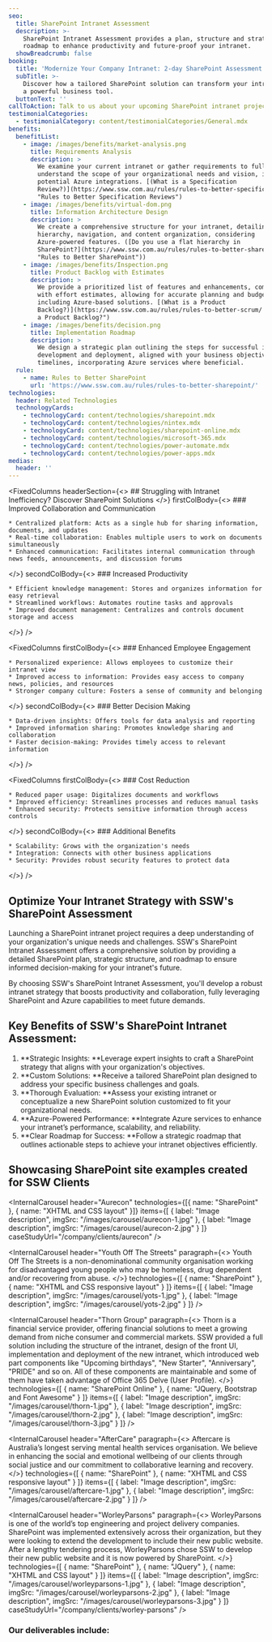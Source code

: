 ```yaml
---
seo:
  title: SharePoint Intranet Assessment
  description: >-
    SharePoint Intranet Assessment provides a plan, structure and strategic
    roadmap to enhance productivity and future-proof your intranet.
  showBreadcrumb: false
booking:
  title: 'Modernize Your Company Intranet: 2-day SharePoint Assessment'
  subTitle: >-
    Discover how a tailored SharePoint solution can transform your intranet into
    a powerful business tool.
  buttonText: ''
callToAction: Talk to us about your upcoming SharePoint intranet project.
testimonialCategories:
  - testimonialCategory: content/testimonialCategories/General.mdx
benefits:
  benefitList:
    - image: /images/benefits/market-analysis.png
      title: Requirements Analysis
      description: >
        We examine your current intranet or gather requirements to fully
        understand the scope of your organizational needs and vision, including
        potential Azure integrations. [(What is a Specification
        Review?)](https://www.ssw.com.au/rules/rules-to-better-specification-reviews/
        "Rules to Better Specification Reviews")
    - image: /images/benefits/virtual-dom.png
      title: Information Architecture Design
      description: >
        We create a comprehensive structure for your intranet, detailing site
        hierarchy, navigation, and content organization, considering
        Azure-powered features. ([Do you use a flat hierarchy in
        SharePoint?](https://www.ssw.com.au/rules/rules-to-better-sharepoint/
        "Rules to Better SharePoint"))
    - image: /images/benefits/Inspection.png
      title: Product Backlog with Estimates
      description: >
        We provide a prioritized list of features and enhancements, complete
        with effort estimates, allowing for accurate planning and budgeting,
        including Azure-based solutions. [(What is a Product
        Backlog?)](https://www.ssw.com.au/rules/rules-to-better-scrum/ "What is
        a Product Backlog?")
    - image: /images/benefits/decision.png
      title: Implementation Roadmap
      description: >
        We design a strategic plan outlining the steps for successful intranet
        development and deployment, aligned with your business objectives and
        timelines, incorporating Azure services where beneficial.
  rule:
    - name: Rules to Better SharePoint
      url: 'https://www.ssw.com.au/rules/rules-to-better-sharepoint/'
technologies:
  header: Related Technologies
  technologyCards:
    - technologyCard: content/technologies/sharepoint.mdx
    - technologyCard: content/technologies/nintex.mdx
    - technologyCard: content/technologies/sharepoint-online.mdx
    - technologyCard: content/technologies/microsoft-365.mdx
    - technologyCard: content/technologies/power-automate.mdx
    - technologyCard: content/technologies/power-apps.mdx
medias:
  header: ''
---
```


<FixedColumns
  headerSection={<>
    ## Struggling with Intranet Inefficiency? Discover SharePoint Solutions
  </>}
  firstColBody={<>
    ### Improved Collaboration and Communication
    
    * Centralized platform: Acts as a single hub for sharing information, documents, and updates
    * Real-time collaboration: Enables multiple users to work on documents simultaneously
    * Enhanced communication: Facilitates internal communication through news feeds, announcements, and discussion forums
  </>}
  secondColBody={<>
    ### Increased Productivity
    
    * Efficient knowledge management: Stores and organizes information for easy retrieval
    * Streamlined workflows: Automates routine tasks and approvals
    * Improved document management: Centralizes and controls document storage and access
  </>}
/>

<FixedColumns
  firstColBody={<>
    ### Enhanced Employee Engagement
    
    * Personalized experience: Allows employees to customize their intranet view
    * Improved access to information: Provides easy access to company news, policies, and resources
    * Stronger company culture: Fosters a sense of community and belonging
  </>}
  secondColBody={<>
    ### Better Decision Making
    
    * Data-driven insights: Offers tools for data analysis and reporting
    * Improved information sharing: Promotes knowledge sharing and collaboration
    * Faster decision-making: Provides timely access to relevant information
  </>}
/>

<FixedColumns
  firstColBody={<>
    ### Cost Reduction
    
    * Reduced paper usage: Digitalizes documents and workflows
    * Improved efficiency: Streamlines processes and reduces manual tasks
    * Enhanced security: Protects sensitive information through access controls
  </>}
  secondColBody={<>
    ### Additional Benefits
    
    * Scalability: Grows with the organization's needs
    * Integration: Connects with other business applications
    * Security: Provides robust security features to protect data
  </>}
/>

## Optimize Your Intranet Strategy with SSW's SharePoint Assessment

Launching a SharePoint intranet project requires a deep understanding of your organization's unique needs and challenges. SSW's SharePoint Intranet Assessment offers a comprehensive solution by providing a detailed SharePoint plan, strategic structure, and roadmap to ensure informed decision-making for your intranet's future.

By choosing SSW's SharePoint Intranet Assessment, you'll develop a robust intranet strategy that boosts productivity and collaboration, fully leveraging SharePoint and Azure capabilities to meet future demands.

## Key Benefits of SSW's SharePoint Intranet Assessment:

1. **Strategic Insights: **Leverage expert insights to craft a SharePoint strategy that aligns with your organization's objectives.
2. **Custom Solutions: **Receive a tailored SharePoint plan designed to address your specific business challenges and goals.
3. **Thorough Evaluation: **Assess your existing intranet or conceptualize a new SharePoint solution customized to fit your organizational needs.
4. **Azure-Powered Performance: **Integrate Azure services to enhance your intranet’s performance, scalability, and reliability.
5. **Clear Roadmap for Success: **Follow a strategic roadmap that outlines actionable steps to achieve your intranet objectives efficiently.

## Showcasing SharePoint site examples created for SSW Clients

<InternalCarousel
  header="Aurecon"
  technologies={[{ name: "SharePoint" }, { name: "XHTML and CSS layout" }]}
  items={[
    { label: "Image description", imgSrc: "/images/carousel/aurecon-1.jpg" },
    { label: "Image description", imgSrc: "/images/carousel/aurecon-2.jpg" }
  ]}
  caseStudyUrl="/company/clients/aurecon"
/>

<InternalCarousel
  header="Youth Off The Streets"
  paragraph={<>
    Youth Off The Streets is a non-denominational community organisation working for disadvantaged young people who may be homeless, drug dependent and/or recovering from abuse.
  </>}
  technologies={[
    { name: "SharePoint" },
    { name: "XHTML and CSS responsive layout" }
  ]}
  items={[
    { label: "Image description", imgSrc: "/images/carousel/yots-1.jpg" },
    { label: "Image description", imgSrc: "/images/carousel/yots-2.jpg" }
  ]}
/>

<InternalCarousel
  header="Thorn Group"
  paragraph={<>
    Thorn is a financial service provider, offering financial solutions to meet a growing demand from niche consumer and commercial markets. SSW provided a full solution including the structure of the intranet, design of the front UI, implementation and deployment of the new intranet, which introduced web part components like "Upcoming birthdays", "New Starter", "Anniversary", "PRIDE" and so on. All of these components are maintainable and some of them have taken advantage of Office 365 Delve (User Profile).
  </>}
  technologies={[
    { name: "SharePoint Online" },
    { name: "JQuery, Bootstrap and Font Awesome" }
  ]}
  items={[
    { label: "Image description", imgSrc: "/images/carousel/thorn-1.jpg" },
    { label: "Image description", imgSrc: "/images/carousel/thorn-2.jpg" },
    { label: "Image description", imgSrc: "/images/carousel/thorn-3.jpg" }
  ]}
/>

<InternalCarousel
  header="AfterCare"
  paragraph={<>
    Aftercare is Australia’s longest serving mental health services organisation. We believe in enhancing the social and emotional wellbeing of our clients through social justice and our commitment to collaborative learning and recovery.
  </>}
  technologies={[
    { name: "SharePoint" },
    { name: "XHTML and CSS responsive layout" }
  ]}
  items={[
    { label: "Image description", imgSrc: "/images/carousel/aftercare-1.jpg" },
    { label: "Image description", imgSrc: "/images/carousel/aftercare-2.jpg" }
  ]}
/>

<InternalCarousel
  header="WorleyParsons"
  paragraph={<>
    WorleyParsons is one of the world’s top engineering and project delivery companies. SharePoint was implemented extensively across their organization, but they were looking to extend the development to include their new public website. After a lengthy tendering process, WorleyParsons chose SSW to develop their new public website and it is now powered by SharePoint.
  </>}
  technologies={[
    { name: "SharePoint" },
    { name: "JQuery" },
    { name: "XHTML and CSS layout" }
  ]}
  items={[
    {
      label: "Image description",
      imgSrc: "/images/carousel/worleyparsons-1.jpg"
    },
    {
      label: "Image description",
      imgSrc: "/images/carousel/worleyparsons-2.jpg"
    },
    { label: "Image description", imgSrc: "/images/carousel/worleyparsons-3.jpg" }
  ]}
  caseStudyUrl="/company/clients/worley-parsons"
/>

### Our deliverables include:

